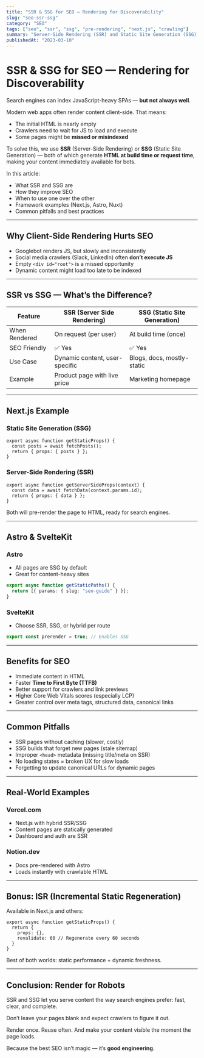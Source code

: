 ```yaml
---
title: "SSR & SSG for SEO — Rendering for Discoverability"
slug: "seo-ssr-ssg"
category: "SEO"
tags: ["seo", "ssr", "ssg", "pre-rendering", "next.js", "crawling"]
summary: "Server-Side Rendering (SSR) and Static Site Generation (SSG) improve SEO by delivering content that search engines can crawl instantly. Learn when and how to use them for maximum discoverability."
publishedAt: "2023-03-10"
---
```


# SSR & SSG for SEO — Rendering for Discoverability

Search engines can index JavaScript-heavy SPAs — **but not always well**.

Modern web apps often render content client-side. That means:
- The initial HTML is nearly empty
- Crawlers need to wait for JS to load and execute
- Some pages might be **missed or misindexed**

To solve this, we use **SSR** (Server-Side Rendering) or **SSG** (Static Site Generation) — both of which generate **HTML at build time or request time**, making your content immediately available for bots.

In this article:
- What SSR and SSG are
- How they improve SEO
- When to use one over the other
- Framework examples (Next.js, Astro, Nuxt)
- Common pitfalls and best practices

---

## Why Client-Side Rendering Hurts SEO

- Googlebot renders JS, but slowly and inconsistently
- Social media crawlers (Slack, LinkedIn) often **don’t execute JS**
- Empty `<div id="root">` is a missed opportunity
- Dynamic content might load too late to be indexed

---

## SSR vs SSG — What’s the Difference?

| Feature      | SSR (Server Side Rendering)       | SSG (Static Site Generation)   |
|--------------|-----------------------------------|--------------------------------|
| When Rendered | On request (per user)             | At build time (once)           |
| SEO Friendly | ✅ Yes                             | ✅ Yes                          |
| Use Case     | Dynamic content, user-specific    | Blogs, docs, mostly-static     |
| Example      | Product page with live price      | Marketing homepage             |

---

## Next.js Example

### Static Site Generation (SSG)

```tsx
export async function getStaticProps() {
  const posts = await fetchPosts();
  return { props: { posts } };
}
```

### Server-Side Rendering (SSR)

```tsx
export async function getServerSideProps(context) {
  const data = await fetchData(context.params.id);
  return { props: { data } };
}
```

Both will pre-render the page to HTML, ready for search engines.

---

## Astro & SvelteKit

### Astro

- All pages are SSG by default
- Great for content-heavy sites

```ts
export async function getStaticPaths() {
  return [{ params: { slug: "seo-guide" } }];
}
```

### SvelteKit

- Choose SSR, SSG, or hybrid per route

```ts
export const prerender = true; // Enables SSG
```

---

## Benefits for SEO

- Immediate content in HTML
- Faster **Time to First Byte (TTFB)**
- Better support for crawlers and link previews
- Higher Core Web Vitals scores (especially LCP)
- Greater control over meta tags, structured data, canonical links

---

## Common Pitfalls

- SSR pages without caching (slower, costly)
- SSG builds that forget new pages (stale sitemap)
- Improper `<head>` metadata (missing title/meta on SSR)
- No loading states = broken UX for slow loads
- Forgetting to update canonical URLs for dynamic pages

---

## Real-World Examples

### Vercel.com

- Next.js with hybrid SSR/SSG
- Content pages are statically generated
- Dashboard and auth are SSR

### Notion.dev

- Docs pre-rendered with Astro
- Loads instantly with crawlable HTML

---

## Bonus: ISR (Incremental Static Regeneration)

Available in Next.js and others:

```tsx
export async function getStaticProps() {
  return {
    props: {},
    revalidate: 60 // Regenerate every 60 seconds
  }
}
```

Best of both worlds: static performance + dynamic freshness.

---

## Conclusion: Render for Robots

SSR and SSG let you serve content the way search engines prefer: fast, clear, and complete.

Don’t leave your pages blank and expect crawlers to figure it out.

Render once. Reuse often. And make your content visible the moment the page loads.

Because the best SEO isn’t magic — it’s **good engineering**.

